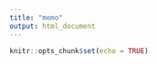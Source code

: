 ```yaml
---
title: "memo"
output: html_document
---
```


```r
knitr::opts_chunk$set(echo = TRUE)
```

\textbf{An overview of your dataset}
